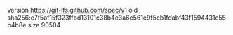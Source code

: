 version https://git-lfs.github.com/spec/v1
oid sha256:e7f5af15f323ffbd13101c38b4e3a6e561e9f5cb1fdabf43f1594431c55b4b8e
size 90504
